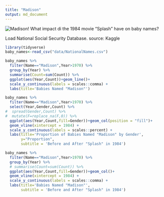 ```yaml
---
title: "Madison"
output: md_document
---
```

![Madison!](data/splash.jpg) 
What impact di the 1984 movie "Splash" have on baby names?

Load National Social Security Database. source: Kaggle    
```r
library(tidyverse)
baby_names<-read_csv("data/NationalNames.csv")
```
```r
baby_names %>% 
  filter(Name=="Madison",Year>1970) %>% 
  group_by(Year) %>% 
  summarise(Count=sum(Count)) %>% 
  ggplot(aes(Year,Count))+geom_line()+
  scale_y_continuous(labels = scales::comma) +
  labs(title='Babies Named "Madison"')

```

```r
baby_names %>% 
  filter(Name=="Madison",Year>1970) %>% 
  select(Year,Gender,Count) %>% 
#  spread(Gender,Count) %>% 
#  mutate(F=replace_na(F,0)) %>% 
  ggplot(aes(Year,Count,fill=Gender))+geom_col(position = "fill")+
  geom_vline(xintercept = 1984) +
  scale_y_continuous(labels = scales::percent) +
  labs(title='Proportion of Babies Named "Madison" by Gender',
       y="Proportion",
       subtitle = 'Before and After "Splash" in 1984')

```

```r
baby_names %>% 
  filter(Name=="Madison",Year>1970) %>% 
  group_by(Year) %>% 
  # summarise(Count=sum(Count)) %>% 
  ggplot(aes(Year,Count,fill=Gender))+geom_col()+
  geom_vline(xintercept = 1984) +
  scale_y_continuous(labels = scales::comma) +
  labs(title='Babies Named "Madison"',
       subtitle = 'Before and After "Splash" in 1984')

```
